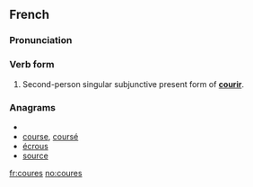 ==French==

===Pronunciation===
{{kuʁ}}

===Verb form===
{{infl|fr|verb form}}

# Second-person singular subjunctive present form of '''[[courir]]'''.

===Anagrams===
* {{alphagram|ceorsu}}
* [[course#French|course]], [[coursé#French|coursé]]
* [[écrous#French|écrous]]
* [[source#French|source]]


[[fr:coures]]
[[no:coures]]